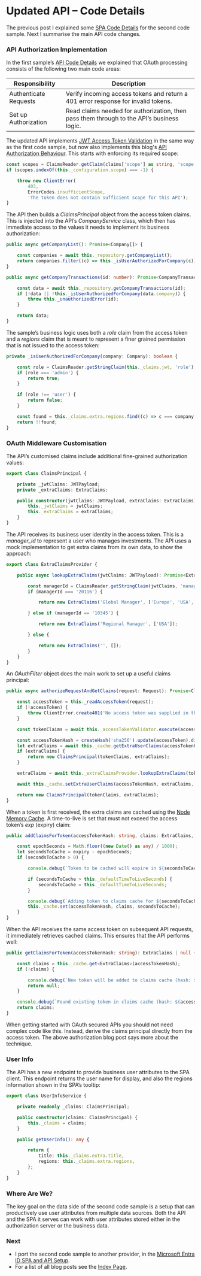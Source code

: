 # Updated API – Code Details

The previous post I explained some <a href='updated-spa-coding-key-points'>SPA Code Details</a> for the second code sample. Next I summarise the main API code changes.

### API Authorization Implementation

In the first sample’s <a href='basicapi-codingkeypoints'>API Code Details</a> we explained that OAuth processing consists of the following two main code areas:

| Responsibility | Description |
| -------------- | ----------- |
| Authenticate Requests | Verify incoming access tokens and return a 401 error response for invalid tokens. |
| Set up Authorization | Read claims needed for authorization, then pass them through to the API’s business logic. |

The updated API implements <a href='jwt-access-token-validation'>JWT Access Token Validation</a> in the same way as the first code sample, but now also implements this blog's <a href='api-authorization-design'>API Authorization Behaviour</a>. This starts with enforcing its required scope:

```typescript
const scopes = ClaimsReader.getClaim(claims['scope'] as string, 'scope');
if (scopes.indexOf(this._configuration.scope) === -1) {

    throw new ClientError(
        403,
        ErrorCodes.insufficientScope,
        'The token does not contain sufficient scope for this API');
}
```

The API then builds a *ClaimsPrincipal* object from the access token claims. This is injected into the API’s *CompanyService* class, which then has immediate access to the values it needs to implement its business authorization:

```typescript
public async getCompanyList(): Promise<Company[]> {

    const companies = await this._repository.getCompanyList();
    return companies.filter((c) => this._isUserAuthorizedForCompany(c));
}

public async getCompanyTransactions(id: number): Promise<CompanyTransactions> {

    const data = await this._repository.getCompanyTransactions(id);
    if (!data || !this._isUserAuthorizedForCompany(data.company)) {
        throw this._unauthorizedError(id);
    }

    return data;
}
```

The sample’s business logic uses both a *role* claim from the access token and a *regions* claim that is meant to represent a finer grained permission that is not issued to the access token:

```typescript
private _isUserAuthorizedForCompany(company: Company): boolean {

    const role = ClaimsReader.getStringClaim(this._claims.jwt, 'role');
    if (role === 'admin') {
        return true;
    }

    if (role !== 'user') {
        return false;
    }

    const found = this._claims.extra.regions.find((c) => c === company.region);
    return !!found;
}
```

### OAuth Middleware Customisation

The API’s customised claims include additional fine-grained authorization values:

```typescript
export class ClaimsPrincipal {

    private _jwtClaims: JWTPayload;
    private _extraClaims: ExtraClaims;

    public constructor(jwtClaims: JWTPayload, extraClaims: ExtraClaims) {
        this._jwtClaims = jwtClaims;
        this._extraClaims = extraClaims;
    }
}
```

The API receives its business user identity in the access token. This is a *manager_id* to represent a user who manages investments. The API uses a mock implementation to get extra claims from its own data, to show the approach:

```typescript
export class ExtraClaimsProvider {

    public async lookupExtraClaims(jwtClaims: JWTPayload): Promise<ExtraClaims> {

        const managerId = ClaimsReader.getStringClaim(jwtClaims, 'manager_id');
        if (managerId === '20116') {

            return new ExtraClaims('Global Manager', ['Europe', 'USA', 'Asia']);

        } else if (managerId == '10345') {

            return new ExtraClaims('Regional Manager', ['USA']);

        } else {

            return new ExtraClaims('', []);
        }
    }
}
```

An *OAuthFilter* object does the main work to set up a useful claims principal:

```typescript
public async authorizeRequestAndGetClaims(request: Request): Promise<ClaimsPrincipal> {

    const accessToken = this._readAccessToken(request);
    if (!accessToken) {
        throw ClientError.create401('No access token was supplied in the bearer header');
    }

    const tokenClaims = await this._accessTokenValidator.execute(accessToken);

    const accessTokenHash = createHash('sha256').update(accessToken).digest('hex');
    let extraClaims = await this._cache.getExtraUserClaims(accessTokenHash);
    if (extraClaims) {
        return new ClaimsPrincipal(tokenClaims, extraClaims);
    }

    extraClaims = await this._extraClaimsProvider.lookupExtraClaims(tokenClaims);

    await this._cache.setExtraUserClaims(accessTokenHash, extraClaims, tokenClaims.exp!);

    return new ClaimsPrincipal(tokenClaims, extraClaims);
}
```

When a token is first received, the extra claims are cached using the [Node Memory Cache](https://github.com/mpneuried/nodecache). A time-to-live is set that must not exceed the access token’s *exp* (expiry) claim:

```typescript
public addClaimsForToken(accessTokenHash: string, claims: ExtraClaims, expiry: number): void {

    const epochSeconds = Math.floor((new Date() as any) / 1000);
    let secondsToCache = expiry - epochSeconds;
    if (secondsToCache > 0) {

        console.debug(`Token to be cached will expire in ${secondsToCache} seconds (hash: ${accessTokenHash})`);

        if (secondsToCache > this._defaultTimeToLiveSeconds) {
            secondsToCache = this._defaultTimeToLiveSeconds;
        }

        console.debug(`Adding token to claims cache for ${secondsToCache} seconds (hash: ${accessTokenHash})`);
        this._cache.set(accessTokenHash, claims, secondsToCache);
    }
}
```

When the API receives the same access token on subsequent API requests, it immediately retrieves cached claims. This ensures that the API performs well:

```typescript
public getClaimsForToken(accessTokenHash: string): ExtraClaims | null {

    const claims = this._cache.get<ExtraClaims>(accessTokenHash);
    if (!claims) {

        console.debug(`New token will be added to claims cache (hash: ${accessTokenHash})`);
        return null;
    }

    console.debug(`Found existing token in claims cache (hash: ${accessTokenHash})`);
    return claims;
}
```

When getting started with OAuth secured APIs you should not need complex code like this. Instead, derive the claims principal directly from the access token. The above authorization blog post says more about the technique.

### User Info

The API has a new endpoint to provide business user attributes to the SPA client. This endpoint returns the user name for display, and also the regions information shown in the SPA’s tooltip:

```typescript
export class UserInfoService {

    private readonly _claims: ClaimsPrincipal;

    public constructor(claims: ClaimsPrincipal) {
        this._claims = claims;
    }

    public getUserInfo(): any {

        return {
            title: this._claims.extra.title,
            regions: this._claims.extra.regions,
        };
    }
}
```

### Where Are We?

The key goal on the data side of the second code sample is a setup that can productively use user attributes from multiple data sources. Both the API and the SPA it serves can work with user attributes stored either in the authorization server or the business data.

### Next

- I port the second code sample to another provider, in the <a href='azure-active-directory-setup'>Microsoft Entra ID SPA and API Setup</a>.
- For a list of all blog posts see the <a href='index'>Index Page</a>.

